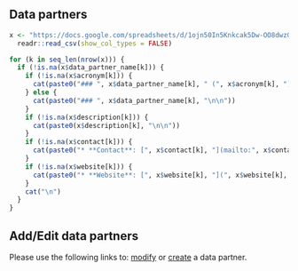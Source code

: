 ## Data partners

```r
x <- "https://docs.google.com/spreadsheets/d/1ojn50In5Knkcak5Dw-OO8dwzGQqHziBXkCLV-Q-US14/export?format=csv" |>
  readr::read_csv(show_col_types = FALSE)

for (k in seq_len(nrow(x))) {
  if (!is.na(x$data_partner_name[k])) {
    if (!is.na(x$acronym[k])) {
      cat(paste0("### ", x$data_partner_name[k], " (", x$acronym[k], ")\n\n"))
    } else {
      cat(paste0("### ", x$data_partner_name[k], "\n\n"))
    }
    if (!is.na(x$description[k])) {
      cat(paste0(x$description[k], "\n\n"))
    }
    if (!is.na(x$contact[k])) {
      cat(paste0("* **Contact**: [", x$contact[k], "](mailto:", x$contact[k], ")\n"))
    }
    if (!is.na(x$website[k])) {
      cat(paste0("* **Website**: [", x$website[k], "](", x$website[k], ")\n"))
    }
    cat("\n")
  }
}
```

## Add/Edit data partners

Please use the following links to: [modify](edit.qmd) or [create](new.qmd) a data partner.

